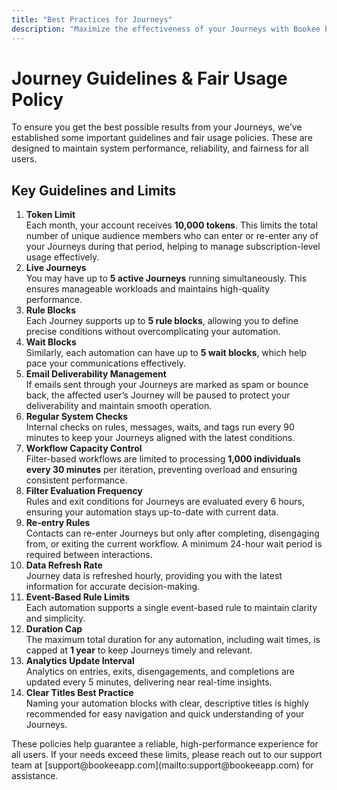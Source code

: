 ```yaml
---
title: "Best Practices for Journeys"
description: "Maximize the effectiveness of your Journeys with Bookee by following these essential guidelines and fair usage policies."
---
```



# Journey Guidelines & Fair Usage Policy

To ensure you get the best possible results from your Journeys, we’ve established some important guidelines and fair usage policies. These are designed to maintain system performance, reliability, and fairness for all users.

## Key Guidelines and Limits

 1. **Token Limit**\
    Each month, your account receives **10,000 tokens**. This limits the total number of unique audience members who can enter or re-enter any of your Journeys during that period, helping to manage subscription-level usage effectively.
 2. **Live Journeys**\
    You may have up to **5 active Journeys** running simultaneously. This ensures manageable workloads and maintains high-quality performance.
 3. **Rule Blocks**\
    Each Journey supports up to **5 rule blocks**, allowing you to define precise conditions without overcomplicating your automation.
 4. **Wait Blocks**\
    Similarly, each automation can have up to **5 wait blocks**, which help pace your communications effectively.
 5. **Email Deliverability Management**\
    If emails sent through your Journeys are marked as spam or bounce back, the affected user’s Journey will be paused to protect your deliverability and maintain smooth operation.
 6. **Regular System Checks**\
    Internal checks on rules, messages, waits, and tags run every 90 minutes to keep your Journeys aligned with the latest conditions.
 7. **Workflow Capacity Control**\
    Filter-based workflows are limited to processing **1,000 individuals every 30 minutes** per iteration, preventing overload and ensuring consistent performance.
 8. **Filter Evaluation Frequency**\
    Rules and exit conditions for Journeys are evaluated every 6 hours, ensuring your automation stays up-to-date with current data.
 9. **Re-entry Rules**\
    Contacts can re-enter Journeys but only after completing, disengaging from, or exiting the current workflow. A minimum 24-hour wait period is required between interactions.
10. **Data Refresh Rate**\
    Journey data is refreshed hourly, providing you with the latest information for accurate decision-making.
11. **Event-Based Rule Limits**\
    Each automation supports a single event-based rule to maintain clarity and simplicity.
12. **Duration Cap**\
    The maximum total duration for any automation, including wait times, is capped at **1 year** to keep Journeys timely and relevant.
13. **Analytics Update Interval**\
    Analytics on entries, exits, disengagements, and completions are updated every 5 minutes, delivering near real-time insights.
14. **Clear Titles Best Practice**\
    Naming your automation blocks with clear, descriptive titles is highly recommended for easy navigation and quick understanding of your Journeys.

<Info>
  These policies help guarantee a reliable, high-performance experience for all users. If your needs exceed these limits, please reach out to our support team at [support@bookeeapp.com](mailto:support@bookeeapp.com) for assistance.
</Info>
